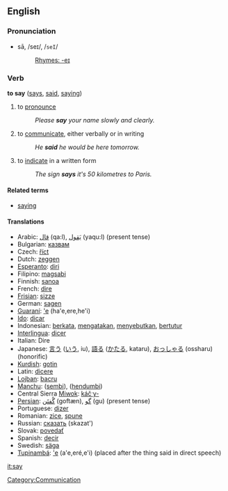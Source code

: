 ==English==
===Pronunciation===
*sā, /seɪ/, /<tt>seI</tt>/
*:[[Rhymes:English:-eɪ|Rhymes: -eɪ]]

===Verb===
'''to say''' ([[says]], [[said]], [[saying]])

# to [[pronounce]]
#: ''Please '''say''' your name slowly and clearly.''
# to [[communicate]], either verbally or in writing
#: ''He '''said''' he would be here tomorrow.''
# to [[indicate]] in a written form
#: ''The sign '''says''' it's 50 kilometres to Paris.''

====Related terms====
*[[saying]]

====Translations====
*Arabic: [[قال]] (qa:l), [[يَقول]] (yaqu:l) (present tense)
*Bulgarian: [[казвам]]
*Czech: [[říct]]
*Dutch: [[zeggen]]
*[[Esperanto]]: [[diri]]
*Filipino: [[magsabi]]
*Finnish: [[sanoa]]
*French: [[dire]]
*[[Frisian]]: [[sizze]]
*German: [[sagen]]
*[[Guaraní]]: [['e]] (ha'e,ere,he'i)
*[[Ido]]: [[dicar]]
*Indonesian: [[kata|berkata]], [[kata|mengatakan]], [[sebut|menyebutkan]], [[tutur|bertutur]]
*[[Interlingua]]: [[dicer]]
*Italian: Dire
*Japanese: [[言う]] ([[いう]], iu), [[語る]] ([[かたる]], kataru), [[おっしゃる]] (ossharu) (honorific)
*[[Kurdish]]: [[gotin]]
*Latin: [[dicere]]
*[[Lojban]]: [[bacru]]
*[[Manchu]]: ([[sembi]]), ([[hendumbi]])
*Central Sierra [[Miwok]]: [[káčˑy-]]
*[[Persian]]: [[گُفتَن]] (goftæn), [[گو]] (gu) (present tense)
*Portuguese: [[dizer]]
*Romanian: [[zice]], [[spune]]
*Russian: [[сказать]] (skazat')
*Slovak: [[povedať]]
*Spanish: [[decir]]
*Swedish: [[säga]]
*[[Tupinambá]]: [['e]] (a'e,eré,e'i) (placed after the thing said in direct speech)

[[Category:Communication]]

[[it:say]]